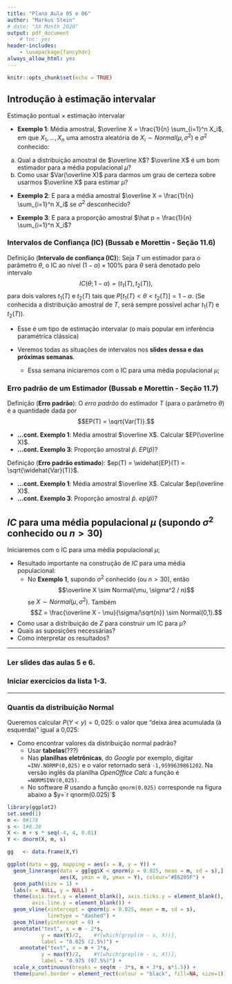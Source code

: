 ```yaml
---
title: "Plano Aula 05 e 06"
author: "Markus Stein"
# date: "XX Month 2020"
output: pdf_document
    # toc: yes
header-includes:
    - \usepackage{fancyhdr}
always_allow_html: yes
---
```

\addtolength{\headheight}{1.0cm} 
\pagestyle{fancyplain} 
\lhead{\includegraphics[height=1.5cm]{LogoIME.png}}
\rhead{\includegraphics[height=1.5cm]{images.jpeg}}
\chead{UNIVERSIDADE FEDERAL DO RIO GRANDE DO SUL \\
INSTITUTO DE MATEMÁTICA E ESTATÍSTICA \\
DEPARTAMENTO DE ESTATÍSTICA \\
\vspace{0.3cm}
MAT02215 - Estatística Geral 2 - 2021/1
}
\renewcommand{\headrulewidth}{0pt} 


```r
knitr::opts_chunk$set(echo = TRUE)
```

## Introdução à estimação intervalar

Estimação pontual $\times$ estimação intervalar 

* **Exemplo 1**: Média amostral, $\overline X = \frac{1}{n} \sum_{i=1}^n X_i$, em que $X_1, \ldots, X_n$ uma amostra aleatória de $X_i \sim Normal(\mu, \sigma^2)$ e $\sigma^2$ conhecido:
a. Qual a distribuição amostral de $\overline X$? $\overline X$ é um bom estimador para a média populacional $\mu$?
c. Como usar $Var(\overline X)$ para darmos um grau de certeza sobre usarmos $\overline X$ para estimar $\mu$?  

* **Exemplo 2**: E para a média amostral $\overline X = \frac{1}{n} \sum_{i=1}^n X_i$ se $\sigma^2$ desconhecido?

* **Exemplo 3**: E para a proporção amostral $\hat p = \frac{1}{n} \sum_{i=1}^n X_i$?  

\vspace{0.5cm}


### **Intervalos de Confiança (IC)** (Bussab e Morettin - Seção 11.6)  
Definição (**Intervalo de confiança (IC)**): Seja $T$ um estimador para o parâmetro $\theta$, o IC ao nível $(1-\alpha) \times 100\%$ para $\theta$ será denotado pelo intervalo 
$$IC(\theta; 1-\alpha) = \left( t_1(T) , t_2(T) \right),$$
para dois valores $t_1(T)$ e $t_2(T)$ tais que $P [ t_1(T) < \theta < t_2(T) ] = 1 - \alpha$. (Se conhecida a distribuição amostral de $T$, será sempre possível achar $t_1(T)$ e $t_2(T)$). 

\vspace{0.5cm}

* Esse é um tipo de estimação intervalar (o mais popular em inferência paramétrica clássica)  

* Veremos todas as situações de intervalos nos **slides dessa e das próximas semanas**.  
    + Essa semana iniciaremos com o IC para uma média populacional $\mu$;  
    
<!-- * Resultado importante na construção de IC para uma média populacional:   -->
<!--     + No **Exemplo 1**, supondo $\sigma^2$ conhecido (ou $n>30$), então -->
<!-- $$ \overline X \sim Normal(\mu, \sigma^2 / n)$$ -->
<!-- se $X \sim Normal(\mu, \sigma^2)$. Também -->
<!-- $$ Z = \frac{\overline X - \mu}{\sigma/\sqrt{n}} \sim Normal(0,1).$$ -->


<!-- \vspace{0.5cm} -->

<!-- \clearpage -->

### Erro padrão de um Estimador (Bussab e Morettin - Seção 11.7)

Definição (**Erro padrão**): O *erro padrão* do estimador $T$ (para o parâmetro $\theta$) é a quantidade dada por 
$$EP(T) = \sqrt{Var(T)}.$$

* **...cont. Exemplo 1**: Média amostral $\overline X$. Calcular $EP(\overline X)$.  
* **...cont. Exemplo 3**: Proporção amostral $\hat p$. $EP(\hat p)$?

\vspace{0.5cm}
 
Definição (**Erro padrão estimado**): $ep(T) = \widehat{EP}(T) = \sqrt{\widehat{Var}(T)}$. 

\vspace{0.2cm}

* **...cont. Exemplo 1**: Média amostral $\overline X$. Calcular $ep(\overline X)$.  
* **...cont. Exemplo 3**: Proporção amostral $\hat p$. $ep(\hat p)$?

\vspace{0.5cm}

## $IC$ para uma média populacional $\mu$ (supondo $\sigma^2$ conhecido ou $n>30$)
Iniciaremos com o IC para uma média populacional $\mu$;

* Resultado importante na construção de $IC$ para uma média populacional:
    + No **Exemplo 1**, supondo $\sigma^2$ conhecido (ou $n>30$), então
$$\overline X \sim Normal(\mu, \sigma^2 / n)$$
se $X \sim Normal(\mu, \sigma^2)$. Também
$$Z = \frac{\overline X - \mu}{\sigma/\sqrt{n}} \sim Normal(0,1).$$

* Como usar a distribuição de $Z$ para construir um IC para $\mu$? 
* Quais as suposições necessárias? 
* Como interpretar os resultados?

\vspace{0.5cm}


***
### Ler slides das aulas 5 e 6.
### Iniciar exercícios da lista 1-3.
***


### Quantis da distribuição Normal
Queremos calcular $P(Y < y) = 0,025$: o valor que "deixa área acumulada (à esquerda)" igual a 0,025:

* Como encontrar valores da distribuição normal padrão?
    + Usar **tabelas**(???)
    + Nas **planilhas eletrônicas**, do *Google* por exemplo, digitar `=INV.NORMP(0,025)` e o valor retornado será `-1,9599639861202`. Na versão inglês da planilha *OpenOffice Calc* a função é `=NORMSINV(0,025)`.
    + No software *R* usando a função `qnorm(0.025)` corresponde na figura abaixo a $y=`r qnorm(0.025)`$  

```r
library(ggplot2)
set.seed(1)
m <- 0#178
s <- 1#8.38
X <- m + s * seq(-4, 4, 0.01)
Y <- dnorm(X, m, s)

gg   <- data.frame(X,Y)

ggplot(data = gg, mapping = aes(x = X, y = Y)) + 
  geom_linerange(data = gg[gg$X < qnorm(p = 0.025, mean = m, sd = s),], 
                 aes(X, ymin = 0, ymax = Y), colour="#E6205F") + 
  geom_path(size = 1) +
  labs(x = NULL, y = NULL) + 
  theme(axis.text.y = element_blank(), axis.ticks.y = element_blank(), 
        axis.line.y = element_blank()) + 
  geom_vline(xintercept = qnorm(p = 0.025, mean = m, sd = s), 
             linetype = "dashed") + 
  geom_hline(yintercept = 0) + 
  annotate("text", x = m - 2*s, 
           y = max(Y)/2,    #Y[which(grepl(m - s, X))], 
           label = "0.025 (2.5%)") + 
    annotate("text", x = m + 3*s, 
           y = max(Y)/2,    #Y[which(grepl(m - s, X))], 
           label = "0.975 (97.5%)") + 
  scale_x_continuous(breaks = seq(m - 3*s, m + 3*s, s*1.5)) +
  theme(panel.border = element_rect(colour = "black", fill=NA, size=1))
```
